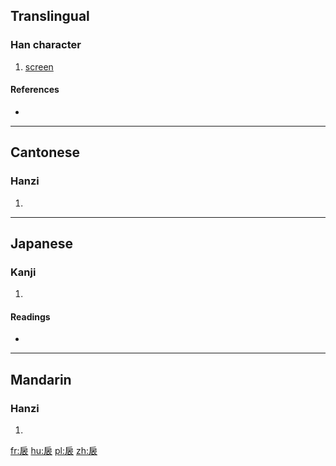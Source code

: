 ==Translingual==

===Han character===
{{Han char|rn=63|rad=戶|as=06|sn=10|four=3023<sub>2</sub>|canj=竹尸卜竹女 (HSYHV), 戈尸卜竹女 (ISYHV)|ids=⿸[[戶]][[衣]], ⿸[[户]]衣}}

# [[screen]]

====References====
* {{Han ref|kx=0416.130|dkj=11742|dj=0761.150|hdz=32263.040|uh=6246|ud=25158|bh=D1B0|bd=53680}}

----

==Cantonese==

===Hanzi===
{{yue-hanzi|jyut=[[ji2]]|y=yi2}}

# {{defn|lang=yue|sort=戶06}}

----

==Japanese==

===Kanji===
{{ja-kanji|grade=|rs=戶06}}

# {{defn|lang=ja|sort=戶06}}

====Readings====
* {{ja-readings|on=[[い]] (i), [[え]] (e)|kun=[[ついたて]] (tsuitate)}}

----

==Mandarin==

===Hanzi===
{{cmn-hanzi|pin=[[yǐ]] ([[yi3]])|wg=i<sup>3</sup>}}

# {{defn|lang=cmn|sort=戶06}}

[[fr:扆]]
[[hu:扆]]
[[pl:扆]]
[[zh:扆]]